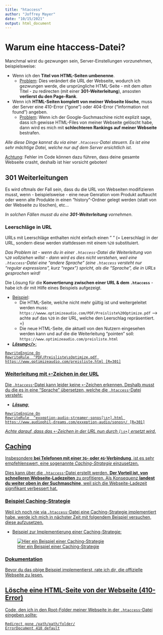 ```yaml
---
title: "htaccess"
author: "Joffrey Mayer"
date: "10/15/2021"
output: html_document
---
```


# Warum eine htaccess-Datei?

Manchmal wirst du gezwungen sein, Server-Einstellungen vorzunehmen, beispielsweise:

- Wenn ich den **Titel von HTML-Seiten umbenenne**. 
  - <u>Problem</u>: Dies verändert die URL der Webseite, wodurch ich gezwungen werde, die ursprüngliche HTML-Seite - mit dem _alten_ Titel - zu redirecten (mit einer **301-Weiterleitung**), ansosten **verlierst du den Page-Rank**.
- Wenn ich **HTML-Seiten komplett von meiner Webseite lösche**, muss der Server eine 410-Error ("gone") oder 404-Error ("information not found") angeben.
  - <u>Problem</u>: Wenn ich der Google-Suchmaschine nicht explizit sage, dass ich gewisse HTML-Files von meiner Webseite gelöscht habe, dann wird es mich mit **schlechteren Rankings auf meiner Webseite** bestrafen.
  
*Alle diese Dinge kannst du via einer `.htaccess`-Datei steuern. Es ist eine sehr mächtige Datei, welche nur auf dem Server ersichtlich ist*. 

<u>Achtung</u>: Fehler im Code können dazu führen, dass deine gesamte Webseite crasht, deshalb ist hier vorsicht geboten!

## 301 Weiterleitungen

Es wird oftmals der Fall sein, dass du die URL von Webseiten modifizieren musst, wenn - beispielsweise - eine neue Genration vom Produkt auftaucht oder wenn alte Produkte in einen "history"-Ordner gelegt werden (statt von der Webseite zu löschen), etc...

_In solchen Fällen musst du eine **301-Weiterleitung** vornehmen_.

### Leerschläge in URL

URLs mit Leerschläge enthalten nicht einfach einen " " (= Leerschlag) in der URL, sondern diese werden stattdessen mit einem `%20` substituiert. 

_Das Problem ist - wenn du in einer `.htaccess`-Datei die Weiterleitung von `%20` vollziehen willst - dann wird es dies nicht verstehen, weil eine `.htaccess`-Datei eine "andere Sprache" (eine `.htaccess` versteht nur "regular expressions", kurz "regex") spricht, als die "Sprache", die in URLs gesprochen wird!_

Die Lösung für die **Konvertierung zwischen einer URL & dem `.htaccess`** - habe ich dir mit Hilfe eines Beispiels aufgezeigt.

- <u>Beispiel</u>: 
  - Die HTML-Seite, welche nicht mehr gültig ist und weitergeleitet werden muss: `https://wwww.optimizeaudio.com/PDF/Preisliste%20Optimize.pdf` --> achte auf das `%20` in der URL, welche den Leerschlag repräsentiert. =)
  - Die neue HTML-Seite, die aktuell von den Nutzern eingesehen werden kann und auf die die Weiterleitung "pointen" soll: `https://www.optimizeaudio.com/preisliste.html`

- ***<u>Lösung</>***:

```
RewriteEngine On
RewriteRule  ^PDF/Preisliste\sOptimize.pdf https://www.optimizeaudio.com/preisliste.html [R=301]
```

### Weiterleitung mit `+`-Zeichen in der URL

Die `.htaccess`-Datei kann leider <u>keine</u> `+`-Zeichen erkennen. Deshalb musst du die es in eine "Sprache" übersetzen, welche die `.htaccess`-Datei versteht:

- ***<u>Lösung</u>***:

```
RewriteEngine On
RewriteRule  ^exxeption-audio-streamer-sonos[\s+].html https://www.audiophil-dreams.com/exxeption-audio/sonos+/ [R=301]
```

*Achte darauf, dass das `+`-Zeichen in der URL nun durch `[\s+]` ersetzt wird*.

## Caching 

Insbesondere **bei Telefonen mit einer `3G`- oder `4G`-Verbindung**, ist es sehr empfehlenswert, eine sogenannte *Caching-Strategie* einzusetzen. 

Dies kann über die `.htaccess`-Datei erstellt werden. **Der Vorteil ist, von schnelleren Webseite-Ladezeiten** zu profitieren. Als Konsequenz **landest du weiter oben in der Suchmaschine**, weil sich die Webseite-Ladezeit signifikant verbessert hat.

### Beispiel Caching-Strategie

Weil ich noch nie via `.htaccess`-Datei eine Caching-Strategie implementiert habe, werde ich mich in nächster Zeit mit folgendem Beispiel versuchen, diese aufzusetzen.

- <u>Beispiel zur Implementierung einer Caching-Strategie</u>:

![Hier ein Beispiel einer Caching-Strategie](./bilder/htaccess/caching-strat-example.png)

### Dokumentation

Bevor du das obige Beispiel implementierst, rate ich dir, [die offizielle Webseite](https://httpd.apache.org/docs/2.2/mod/mod_expires.html) zu lesen.
  
## Lösche eine HTML-Seite von der Webseite (410-Error)
  
Code, den ich in den Root-Folder meiner Webseite in der `.htaccess`-Datei eingeben sollte:

```
Redirect gone /path/path/folder/
ErrorDocument 410 default
```

